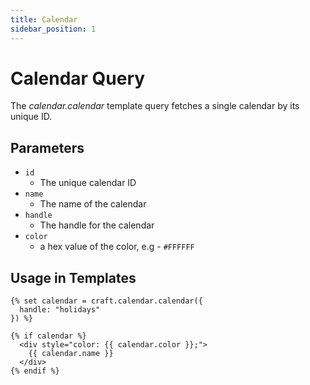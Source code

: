 ```yaml
---
title: Calendar
sidebar_position: 1
---
```


# Calendar Query

The _calendar.calendar_ template query fetches a single calendar by its unique ID.

## Parameters

- `id`
  - The unique calendar ID
- `name`
  - The name of the calendar
- `handle`
  - The handle for the calendar
- `color`
  - a hex value of the color, e.g - `#FFFFFF`

## Usage in Templates

```twig showLineNumbers
{% set calendar = craft.calendar.calendar({
  handle: "holidays"
}) %}

{% if calendar %}
  <div style="color: {{ calendar.color }};">
    {{ calendar.name }}
  </div>
{% endif %}
```
